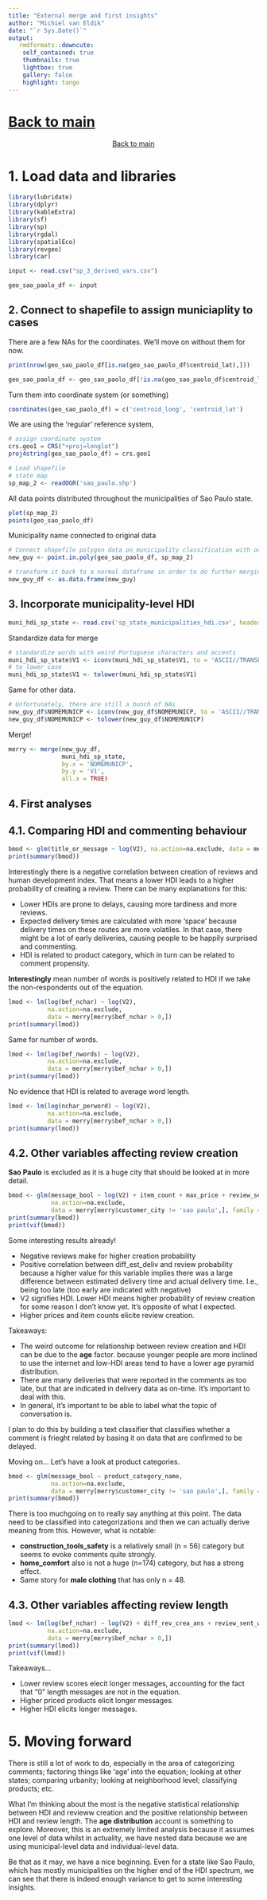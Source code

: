 ```yaml
---
title: "External merge and first insights"
author: "Michiel van Eldik"
date: "`r Sys.Date()`"
output:
   rmdformats::downcute:
    self_contained: true
    thumbnails: true
    lightbox: true
    gallery: false
    highlight: tango
---
```


# __<a href="index.html">Back to main</a>__

<center> <a href="index.html">Back to main</a> </center>


# __1. Load data and libraries__

```r
library(lubridate)
library(dplyr)
library(kableExtra)
library(sf)
library(sp)
library(rgdal)
library(spatialEco)
library(revgeo)
library(car)
```

```r
input <- read.csv("sp_3_derived_vars.csv")
```

```r
geo_sao_paolo_df <- input
```


## __2. Connect to shapefile to assign municiaplity to cases__
There are a few NAs for the coordinates. We'll move on without them for now.
```r

print(nrow(geo_sao_paolo_df[is.na(geo_sao_paolo_df$centroid_lat),]))

geo_sao_paolo_df <- geo_sao_paolo_df[!is.na(geo_sao_paolo_df$centroid_lat),]

```
Turn them into coordinate system (or something)
```r
coordinates(geo_sao_paolo_df) = c('centroid_long', 'centroid_lat')
```


We are using the 'regular' reference system,
```r
# assign coordinate system 
crs.geo1 = CRS("+proj=longlat")
proj4string(geo_sao_paolo_df) = crs.geo1
```

```r
# Load shapefile 
# state map
sp_map_2 <- readOGR('sao_paulo.shp')
```

All data points distributed throughout the municipalities of Sao Paulo state.
```r
plot(sp_map_2)
points(geo_sao_paolo_df)
```

Municipality name connected to original data
```r
# Connect shapefile polygon data on municipality classification with our point data
new_guy <- point.in.poly(geo_sao_paolo_df, sp_map_2)

# transform it back to a normal dataframe in order to do further merging and analyses
new_guy_df <- as.data.frame(new_guy)

```


## __3. Incorporate municipality-level HDI__
```r
muni_hdi_sp_state <- read.csv('sp_state_municipalities_hdi.csv', header = FALSE)
```

Standardize data for merge
```r
# standardize words with weird Portuguese characters and accents
muni_hdi_sp_state$V1 <- iconv(muni_hdi_sp_state$V1, to = 'ASCII//TRANSLIT')
# to lower case
muni_hdi_sp_state$V1 <- tolower(muni_hdi_sp_state$V1)
```
Same for other data. 
```r
# Unfortunately, there are still a bunch of NAs 
new_guy_df$NOMEMUNICP <- iconv(new_guy_df$NOMEMUNICP, to = 'ASCII//TRANSLIT')
new_guy_df$NOMEMUNICP <- tolower(new_guy_df$NOMEMUNICP)
```

Merge! 
```r
merry <- merge(new_guy_df,
               muni_hdi_sp_state,
               by.x = 'NOMEMUNICP',
               by.y = 'V1',
               all.x = TRUE)
```

## __4. First analyses__

## __4.1. Comparing HDI and commenting behaviour__

```r
bmod <- glm(title_or_message ~ log(V2), na.action=na.exclude, data = merry[merry$customer_city != 'sao paulo',], family = 'binomial')
print(summary(bmod))
```

Interestingly there is a negative correlation between creation of reviews and 
human development index. That means a lower HDI leads to a higher probability of
creating a review. There can be many explanations for this:

* Lower HDIs are prone to delays, causing more tardiness and more reviews. 
* Expected delivery times are calculated with more 'space' because delivery times
on these routes are more volatiles. In that case, there might be a lot of early 
deliveries, causing people to be happily surprised and commenting.
* HDI is related to product category, which in turn can be related to comment 
propensity. 


__Interestingly__ mean number of words is positively related to HDI if we take
the non-respondents out of the equation. 


```r
lmod <- lm(log(bef_nchar) ~ log(V2), 
           na.action=na.exclude, 
           data = merry[merry$bef_nchar > 0,])
print(summary(lmod))
```

Same for number of words.
```r
lmod <- lm(log(bef_nwords) ~ log(V2), 
           na.action=na.exclude, 
           data = merry[merry$bef_nchar > 0,])
print(summary(lmod))
```

No evidence that HDI is related to average word length.
```r
lmod <- lm(log(nchar_perword) ~ log(V2), 
           na.action=na.exclude, 
           data = merry[merry$bef_nchar > 0,])
print(summary(lmod))
```

## __4.2. Other variables affecting review creation__
__Sao Paulo__ is excluded as it is a huge city that should be looked at in more detail.
```r
bmod <- glm(message_bool ~ log(V2) + item_count + max_price + review_sent_wknd + review_score + log(diff_est_deliv + 176),
            na.action=na.exclude, 
            data = merry[merry$customer_city != 'sao paulo',], family = 'binomial')
print(summary(bmod))
print(vif(bmod))
```


Some interesting results already! 

* Negative reviews make for higher creation probability
* Positive correlation between diff_est_deliv and review probability because
a higher value for this variable implies there was a large difference between
estimated delivery time and actual delivery time. I.e., being too late (too early 
are indicated with negative)
* V2 signifies HDI. Lower HDI means higher probability of review creation for 
some reason I don't know yet. It's opposite of what I expected.
* Higher prices and item counts elicite review creation.


Takeaways:

* The weird outcome for relationship between review creation and HDI can be due
to the __age__ factor. because younger people are more inclined to use the 
internet and low-HDI areas tend to have a lower age pyramid distribution. 
* There are many deliveries that were reported in the comments as too late, but
that are indicated in delivery data as on-time. It's important to deal with this.
* In general, it's important to be able to label what the topic of conversation is.


I plan to do this by building a text classifier that classifies whether a comment
is frieght related by basing it on data that are confirmed to be delayed.\n

Moving on... Let's have a look at product categories.

```r
bmod <- glm(message_bool ~ product_category_name,
            na.action=na.exclude, 
            data = merry[merry$customer_city != 'sao paulo',], family = 'binomial')
print(summary(bmod))
```

There is too muchgoing on to really say anything at this point. 
The data need to be classified into categorizations and then we can actually derive 
meaning from this. However, what is notable:

* __construction_tools_safety__ is a relatively small (n = 56) category but 
seems to evoke comments quite strongly. 
* __home_comfort__ also is not a huge (n=174) category, but has a strong effect.
* Same story for __male clothing__ that has only n = 48.


## __4.3. Other variables affecting review length__

```r
lmod <- lm(log(bef_nchar) ~ log(V2) + diff_rev_crea_ans + review_sent_wknd + max_price + review_answer_wknd + diff_est_deliv + top2box, 
           na.action=na.exclude, 
           data = merry[merry$bef_nchar > 0,])
print(summary(lmod))
print(vif(lmod))
```

Takeaways... 

* Lower review scores elecit longer messages, accounting for the fact that "0" 
length messages are not in the equation.
* Higher priced products elicit longer messages.
* Higher HDI elicits longer messages. 

# __5. Moving forward__

There is still a lot of work to do, especially in the area of categorizing comments; 
factoring things like 'age' into the equation; looking at other states; comparing 
urbanity; looking at neighborhood level; classifying products; etc.\n

What I'm thinking about the most is the negative statistical relationship 
between HDI and revieww creation and the positive relationship between HDI and 
review length. The __age distribution__ account is something to explore. Moreover,
this is an extremely limited analysis because it assumes one level of data 
whilst in actuality, we have nested data because we are using municipal-level 
data and individual-level data.\n

Be that as it may, we have a nice beginning. Even for a state like Sao Paulo, 
which has mostly municipalities on the higher end of the HDI spectrum, we can 
see that there is indeed enough variance to get to some interesting insights.


